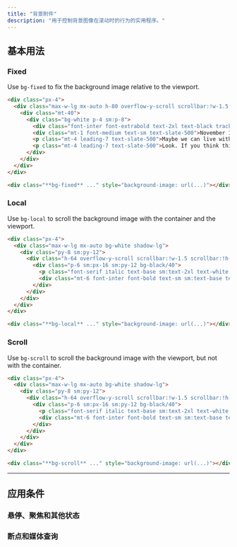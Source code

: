 ```yaml
---
title: "背景附件"
description: "用于控制背景图像在滚动时的行为的实用程序。"
---
```




## 基本用法

### Fixed

Use `bg-fixed` to fix the background image relative to the viewport.

```html {{ example: { p: 'none' } }}
<div class="px-4">
  <div class="max-w-lg mx-auto h-80 overflow-y-scroll scrollbar:!w-1.5 scrollbar:!h-1.5 scrollbar-track:!bg-slate-100 scrollbar-thumb:!rounded scrollbar-thumb:!bg-slate-300 bg-cover shadow-lg" style="background-image:url('https://images.unsplash.com/photo-1554629947-334ff61d85dc?ixid=MnwxMjA3fDB8MHxwaG90by1wYWdlfHx8fGVufDB8fHx8&ixlib=rb-1.2.1&auto=format&fit=crop&w=1000&h=666&q=80'); background-position: center -80px;">
    <div class="mt-40">
      <div class="bg-white p-4 sm:p-8">
        <div class="font-inter font-extrabold text-2xl text-black tracking-tight">My trip to the summit</div>
        <div class="mt-1 font-medium text-sm text-slate-500">November 16, 2021 · 4 min read</div>
        <p class="mt-4 leading-7 text-slate-500">Maybe we can live without libraries, people like you and me. Maybe. Sure, we're too old to change the world, but what about that kid, sitting down, opening a book, right now, in a branch at the local library and finding drawings of pee-pees and wee-wees on the Cat in the Hat and the Five Chinese Brothers? Doesn't HE deserve better?</p>
        <p class="mt-4 leading-7 text-slate-500">Look. If you think this is about overdue fines and missing books, you'd better think again. This is about that kid's right to read a book without getting his mind warped! Or: maybe that turns you on, Seinfeld; maybe that's how y'get your kicks. You and your good-time buddies.</p>
      </div>
    </div>
  </div>
</div>
```

```html
<div class="**bg-fixed** ..." style="background-image: url(...)"></div>
```

### Local

Use `bg-local` to scroll the background image with the container and the viewport.

```html {{ example: { p: 'none' } }}
<div class="px-4">
  <div class="max-w-lg mx-auto bg-white shadow-lg">
    <div class="py-8 sm:py-12">
      <div class="h-64 overflow-y-scroll scrollbar:!w-1.5 scrollbar:!h-1.5 scrollbar-track:!bg-slate-100 scrollbar-thumb:!rounded scrollbar-thumb:!bg-slate-300 bg-cover bg-local" style="background-image:url('https://images.unsplash.com/photo-1554629947-334ff61d85dc?ixid=MnwxMjA3fDB8MHxwaG90by1wYWdlfHx8fGVufDB8fHx8&ixlib=rb-1.2.1&auto=format&fit=crop&w=1000&h=666&q=80');">
        <div class="p-6 sm:px-16 sm:py-12 bg-black/40">
          <p class="font-serif italic text-base sm:text-2xl text-white text-center leading-6 sm:leading-8">"Because the mail never stops. It just keeps coming and coming and coming, there's never a let-up. It's relentless. Every day it piles up more and more and more. And you gotta get it out but the more you get it out the more it keeps coming in. And then the barcode reader breaks and it's Publisher's Clearing House day."</p>
          <div class="mt-6 font-inter font-bold text-sm sm:text-base text-white text-center">&mdash; Newman</div>
        </div>
      </div>
    </div>
  </div>
</div>
```

```html
<div class="**bg-local** ..." style="background-image: url(...)"></div>
```

### Scroll

Use `bg-scroll` to scroll the background image with the viewport, but not with the container.

```html {{ example: { p: 'none' } }}
<div class="px-4">
  <div class="max-w-lg mx-auto bg-white shadow-lg">
    <div class="py-8 sm:py-12">
      <div class="h-64 overflow-y-scroll scrollbar:!w-1.5 scrollbar:!h-1.5 scrollbar-track:!bg-slate-100 scrollbar-thumb:!rounded scrollbar-thumb:!bg-slate-300 bg-cover bg-scroll" style="background-image:url('https://images.unsplash.com/photo-1554629947-334ff61d85dc?ixid=MnwxMjA3fDB8MHxwaG90by1wYWdlfHx8fGVufDB8fHx8&ixlib=rb-1.2.1&auto=format&fit=crop&w=1000&h=666&q=80');">
        <div class="p-6 sm:px-16 sm:py-12 bg-black/40">
          <p class="font-serif italic text-base sm:text-2xl text-white text-center leading-6 sm:leading-8">"Because the mail never stops. It just keeps coming and coming and coming, there's never a let-up. It's relentless. Every day it piles up more and more and more. And you gotta get it out but the more you get it out the more it keeps coming in. And then the barcode reader breaks and it's Publisher's Clearing House day."</p>
          <div class="mt-6 font-inter font-bold text-sm sm:text-base text-white text-center">&mdash; Newman</div>
        </div>
      </div>
    </div>
  </div>
</div>
```

```html
<div class="**bg-scroll** ..." style="background-image: url(...)"></div>
```

---

## <Heading ignore>应用条件</Heading>

### <Heading ignore>悬停、聚焦和其他状态</Heading>

<HoverFocusAndOtherStates defaultClass="bg-local" featuredClass="bg-fixed" />

### <Heading ignore>断点和媒体查询</Heading>

<BreakpointsAndMediaQueries defaultClass="bg-local" featuredClass="bg-fixed" />
